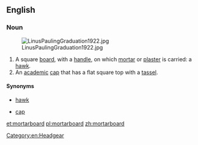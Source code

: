 ==English==

===Noun===
{{en-noun}}
[[Image:LinusPaulingGraduation1922.jpg|thumb]]

# A square [[board]], with a [[handle]], on which [[mortar]] or [[plaster]] is carried: a [[hawk#Etymology 2|hawk]].
# An [[academic]] [[cap]] that has a flat square top with a [[tassel]].

====Synonyms====
* {{sense|tool}} [[hawk#Etymology 2|hawk]]
* {{sense|clothing}} [[cap]]

[[Category:en:Headgear]]

[[et:mortarboard]]
[[pl:mortarboard]]
[[zh:mortarboard]]